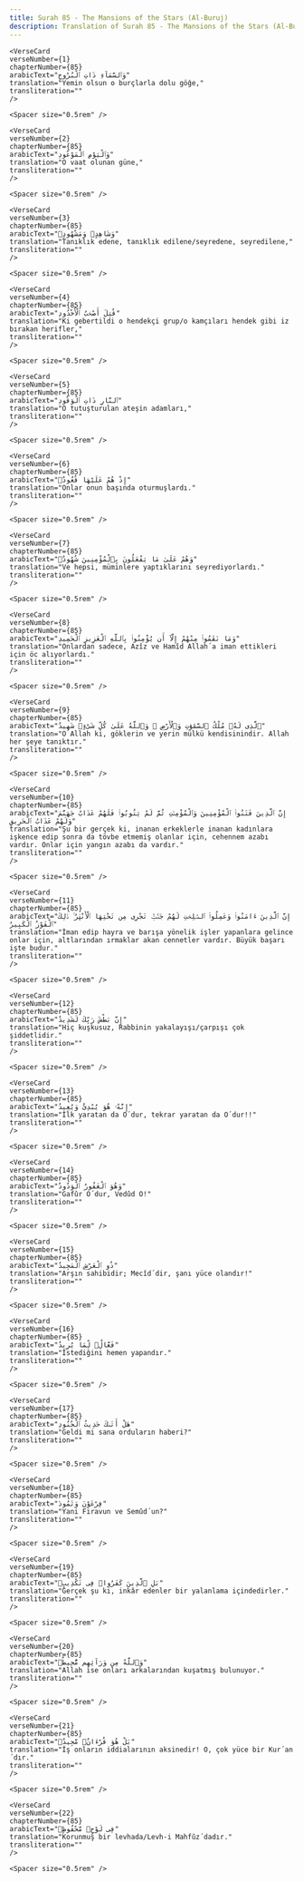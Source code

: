 ```yaml
---
title: Surah 85 - The Mansions of the Stars (Al-Buruj)  
description: Translation of Surah 85 - The Mansions of the Stars (Al-Buruj) in Turkish
---
```







    <VerseCard 
    verseNumber={1}
    chapterNumber={85}
    arabicText="وَٱلسَّمَآءِ ذَاتِ ٱلْبُرُوجِ"
    translation="Yemin olsun o burçlarla dolu göğe,"
    transliteration=""
    />

    <Spacer size="0.5rem" />
                
    <VerseCard 
    verseNumber={2}
    chapterNumber={85}
    arabicText="وَٱلْيَوْمِ ٱلْمَوْعُودِ"
    translation="O vaat olunan güne,"
    transliteration=""
    />

    <Spacer size="0.5rem" />
                
    <VerseCard 
    verseNumber={3}
    chapterNumber={85}
    arabicText="وَشَاهِدٍۢ وَمَشْهُودٍۢ"
    translation="Tanıklık edene, tanıklık edilene/seyredene, seyredilene,"
    transliteration=""
    />

    <Spacer size="0.5rem" />
                
    <VerseCard 
    verseNumber={4}
    chapterNumber={85}
    arabicText="قُتِلَ أَصْحَٰبُ ٱلْأُخْدُودِ"
    translation="Ki gebertildi o hendekçi grup/o kamçıları hendek gibi iz bırakan herifler,"
    transliteration=""
    />

    <Spacer size="0.5rem" />
                
    <VerseCard 
    verseNumber={5}
    chapterNumber={85}
    arabicText="ٱلنَّارِ ذَاتِ ٱلْوَقُودِ"
    translation="O tutuşturulan ateşin adamları,"
    transliteration=""
    />

    <Spacer size="0.5rem" />
                
    <VerseCard 
    verseNumber={6}
    chapterNumber={85}
    arabicText="إِذْ هُمْ عَلَيْهَا قُعُودٌۭ"
    translation="Onlar onun başında oturmuşlardı."
    transliteration=""
    />

    <Spacer size="0.5rem" />
                
    <VerseCard 
    verseNumber={7}
    chapterNumber={85}
    arabicText="وَهُمْ عَلَىٰ مَا يَفْعَلُونَ بِٱلْمُؤْمِنِينَ شُهُودٌۭ"
    translation="Ve hepsi, müminlere yaptıklarını seyrediyorlardı."
    transliteration=""
    />

    <Spacer size="0.5rem" />
                
    <VerseCard 
    verseNumber={8}
    chapterNumber={85}
    arabicText="وَمَا نَقَمُوا۟ مِنْهُمْ إِلَّآ أَن يُؤْمِنُوا۟ بِٱللَّهِ ٱلْعَزِيزِ ٱلْحَمِيدِ"
    translation="Onlardan sadece, Azîz ve Hamîd Allah´a iman ettikleri için öc alıyorlardı."
    transliteration=""
    />

    <Spacer size="0.5rem" />
                
    <VerseCard 
    verseNumber={9}
    chapterNumber={85}
    arabicText="ٱلَّذِى لَهُۥ مُلْكُ ٱلسَّمَٰوَٰتِ وَٱلْأَرْضِ ۚ وَٱللَّهُ عَلَىٰ كُلِّ شَىْءٍۢ شَهِيدٌ"
    translation="O Allah ki, göklerin ve yerin mülkü kendisinindir. Allah her şeye tanıktır."
    transliteration=""
    />

    <Spacer size="0.5rem" />
                
    <VerseCard 
    verseNumber={10}
    chapterNumber={85}
    arabicText="إِنَّ ٱلَّذِينَ فَتَنُوا۟ ٱلْمُؤْمِنِينَ وَٱلْمُؤْمِنَٰتِ ثُمَّ لَمْ يَتُوبُوا۟ فَلَهُمْ عَذَابُ جَهَنَّمَ وَلَهُمْ عَذَابُ ٱلْحَرِيقِ"
    translation="Şu bir gerçek ki, inanan erkeklerle inanan kadınlara işkence edip sonra da tövbe etmemiş olanlar için, cehennem azabı vardır. Onlar için yangın azabı da vardır."
    transliteration=""
    />

    <Spacer size="0.5rem" />
                
    <VerseCard 
    verseNumber={11}
    chapterNumber={85}
    arabicText="إِنَّ ٱلَّذِينَ ءَامَنُوا۟ وَعَمِلُوا۟ ٱلصَّٰلِحَٰتِ لَهُمْ جَنَّٰتٌۭ تَجْرِى مِن تَحْتِهَا ٱلْأَنْهَٰرُ ۚ ذَٰلِكَ ٱلْفَوْزُ ٱلْكَبِيرُ"
    translation="İman edip hayra ve barışa yönelik işler yapanlara gelince onlar için, altlarından ırmaklar akan cennetler vardır. Büyük başarı işte budur."
    transliteration=""
    />

    <Spacer size="0.5rem" />
                
    <VerseCard 
    verseNumber={12}
    chapterNumber={85}
    arabicText="إِنَّ بَطْشَ رَبِّكَ لَشَدِيدٌ"
    translation="Hiç kuşkusuz, Rabbinin yakalayışı/çarpışı çok şiddetlidir."
    transliteration=""
    />

    <Spacer size="0.5rem" />
                
    <VerseCard 
    verseNumber={13}
    chapterNumber={85}
    arabicText="إِنَّهُۥ هُوَ يُبْدِئُ وَيُعِيدُ"
    translation="İlk yaratan da O´dur, tekrar yaratan da O´dur!!"
    transliteration=""
    />

    <Spacer size="0.5rem" />
                
    <VerseCard 
    verseNumber={14}
    chapterNumber={85}
    arabicText="وَهُوَ ٱلْغَفُورُ ٱلْوَدُودُ"
    translation="Gafûr O´dur, Vedûd O!"
    transliteration=""
    />

    <Spacer size="0.5rem" />
                
    <VerseCard 
    verseNumber={15}
    chapterNumber={85}
    arabicText="ذُو ٱلْعَرْشِ ٱلْمَجِيدُ"
    translation="Arşın sahibidir; Mecîd´dir, şanı yüce olandır!"
    transliteration=""
    />

    <Spacer size="0.5rem" />
                
    <VerseCard 
    verseNumber={16}
    chapterNumber={85}
    arabicText="فَعَّالٌۭ لِّمَا يُرِيدُ"
    translation="İstediğini hemen yapandır."
    transliteration=""
    />

    <Spacer size="0.5rem" />
                
    <VerseCard 
    verseNumber={17}
    chapterNumber={85}
    arabicText="هَلْ أَتَىٰكَ حَدِيثُ ٱلْجُنُودِ"
    translation="Geldi mi sana orduların haberi?"
    transliteration=""
    />

    <Spacer size="0.5rem" />
                
    <VerseCard 
    verseNumber={18}
    chapterNumber={85}
    arabicText="فِرْعَوْنَ وَثَمُودَ"
    translation="Yani Firavun ve Semûd´un?"
    transliteration=""
    />

    <Spacer size="0.5rem" />
                
    <VerseCard 
    verseNumber={19}
    chapterNumber={85}
    arabicText="بَلِ ٱلَّذِينَ كَفَرُوا۟ فِى تَكْذِيبٍۢ"
    translation="Gerçek şu ki, inkâr edenler bir yalanlama içindedirler."
    transliteration=""
    />

    <Spacer size="0.5rem" />
                
    <VerseCard 
    verseNumber={20}
    chapterNumber={85}
    arabicText="وَٱللَّهُ مِن وَرَآئِهِم مُّحِيطٌۢ"
    translation="Allah ise onları arkalarından kuşatmış bulunuyor."
    transliteration=""
    />

    <Spacer size="0.5rem" />
                
    <VerseCard 
    verseNumber={21}
    chapterNumber={85}
    arabicText="بَلْ هُوَ قُرْءَانٌۭ مَّجِيدٌۭ"
    translation="İş onların iddialarının aksinedir! O, çok yüce bir Kur´an´dır."
    transliteration=""
    />

    <Spacer size="0.5rem" />
                
    <VerseCard 
    verseNumber={22}
    chapterNumber={85}
    arabicText="فِى لَوْحٍۢ مَّحْفُوظٍۭ"
    translation="Korunmuş bir levhada/Levh-i Mahfûz´dadır."
    transliteration=""
    />

    <Spacer size="0.5rem" />
                